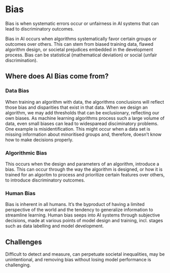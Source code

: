 # Bias

Bias is when systematic errors occur or unfairness in AI systems that can lead to discriminatory outcomes. 

Bias in AI occurs when algorithms systematically favor certain groups or outcomes over others. This can stem from biased training data, flawed algorithm design, or societal prejudices embedded in the development process. Bias can be statistical (mathematical deviation) or social (unfair discrimination).

## Where does AI Bias come from?

### Data Bias

When training an algorithm with data, the algorithms conclusions will reflect those bias and disparities that exist in that data. When we design an algorithm, we may add thresholds that can be exclusionary, reflecting our own biases. As machine learning algorithms process such a large volume of data, even small biases can lead to widesparead disciminatory problems. One example is misidentification. This might occur when a data set is missing information about minoritised groups and, therefore, doesn’t know how to make decisions properly.

### Algorithmic Bias

This occurs when the design and parameters of an algorithm, introduce a bias. This can occur through the way the algorithm is designed, or how it is trained for an algoritm to process and prioritize certain features over others, to introduce discriminatory outcomes.

### Human Bias

Bias is inherent in all humans. It’s the byproduct of having a limited perspective of the world and the tendency to generalize information to streamline learning. Human bias seeps into AI systems through subjective decisions, made at various points of model design and training, incl. stages such as data labelling and model development.

## Challenges

Difficult to detect and measure, can perpetuate societal inequalities, may be unintentional, and removing bias without losing model performance is challenging.
